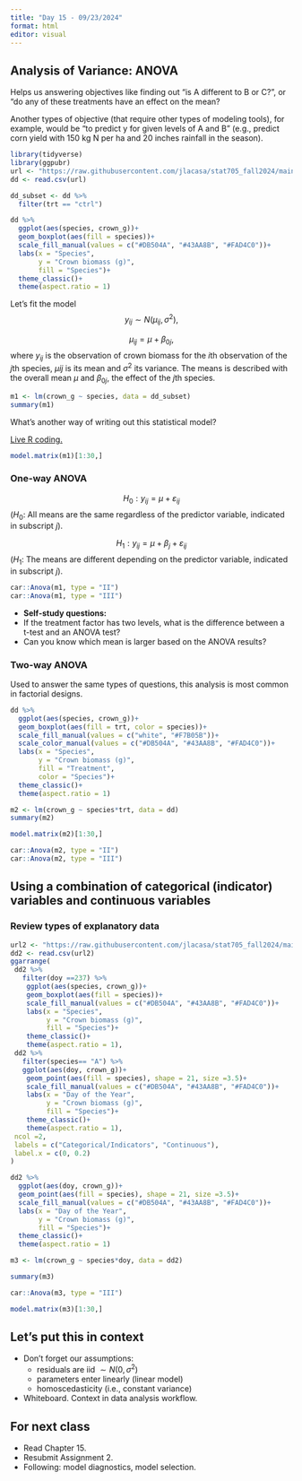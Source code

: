 ```yaml
---
title: "Day 15 - 09/23/2024"
format: html
editor: visual
---
```


## Analysis of Variance: ANOVA   

Helps us answering objectives like finding out "is A different to B or C?", or "do any of these treatments have an effect on the mean?  

Another types of objective (that require other types of modeling tools), for example, would be "to predict y for given levels of A and B" (e.g., predict corn yield with 150 kg N per ha and 20 inches rainfall in the season).

```r
library(tidyverse)
library(ggpubr)
url <- "https://raw.githubusercontent.com/jlacasa/stat705_fall2024/main/classes/data/lotus_part4.csv"
dd <- read.csv(url)

dd_subset <- dd %>% 
  filter(trt == "ctrl")
```


```r
dd %>% 
  ggplot(aes(species, crown_g))+
  geom_boxplot(aes(fill = species))+
  scale_fill_manual(values = c("#DB504A", "#43AA8B", "#FAD4C0"))+
  labs(x = "Species", 
       y = "Crown biomass (g)", 
       fill = "Species")+
  theme_classic()+
  theme(aspect.ratio = 1)
```

Let's fit the model $$y_{ij} \sim N(\mu_{ij}, \sigma^2),$$

$$\mu_{ij} = \mu + \beta_{0j},$$ where $y_{ij}$ is the observation of crown biomass for the $i$th observation of the $j$th species, $\mu{ij}$ is its mean and $\sigma^2$ its variance. The means is described with the overall mean $\mu$ and $\beta_{0j}$, the effect of the $j$th species.

```r
m1 <- lm(crown_g ~ species, data = dd_subset)
summary(m1)
```

What's another way of writing out this statistical model?  

[Live R coding.](https://github.com/jlacasa/stat705_fall2024/blob/main/classes/in_class_code/day15_inclass.Rmd) 


```r
model.matrix(m1)[1:30,]
```

### One-way ANOVA   

$$H_0: y_{ij} = \mu + \varepsilon_{ij}$$
($H_0:$ All means are the same regardless of the predictor variable, indicated in subscript $j$).

$$H_1: y_{ij} = \mu + \beta_j + \varepsilon_{ij}$$
($H_1:$ The means are different depending on the predictor variable, indicated in subscript $j$).

```r
car::Anova(m1, type = "II")
car::Anova(m1, type = "III")
```

::: {.alert .alert-info}
-   <strong>Self-study questions:</strong> 
  - If the treatment factor has two levels, what is the difference between a t-test and an ANOVA test?   
  - Can you know which mean is larger based on the ANOVA results?  
  
:::

### Two-way ANOVA  

Used to answer the same types of questions, this analysis is most common in factorial designs.  


```r
dd %>% 
  ggplot(aes(species, crown_g))+
  geom_boxplot(aes(fill = trt, color = species))+
  scale_fill_manual(values = c("white", "#F7B05B"))+
  scale_color_manual(values = c("#DB504A", "#43AA8B", "#FAD4C0"))+
  labs(x = "Species", 
       y = "Crown biomass (g)", 
       fill = "Treatment", 
       color = "Species")+
  theme_classic()+
  theme(aspect.ratio = 1)
```

```r
m2 <- lm(crown_g ~ species*trt, data = dd)
summary(m2)
```

```r
model.matrix(m2)[1:30,]
```

```r
car::Anova(m2, type = "II")
car::Anova(m2, type = "III")
```


## Using a combination of categorical (indicator) variables and continuous variables  

### Review types of explanatory data    

```r
url2 <- "https://raw.githubusercontent.com/jlacasa/stat705_fall2024/main/classes/data/lotus_part3.csv"
dd2 <- read.csv(url2) 
ggarrange(
 dd2 %>% 
   filter(doy ==237) %>% 
    ggplot(aes(species, crown_g))+
    geom_boxplot(aes(fill = species))+
    scale_fill_manual(values = c("#DB504A", "#43AA8B", "#FAD4C0"))+
    labs(x = "Species", 
         y = "Crown biomass (g)", 
         fill = "Species")+
    theme_classic()+
    theme(aspect.ratio = 1), 
 dd2 %>% 
   filter(species== "A") %>% 
   ggplot(aes(doy, crown_g))+
    geom_point(aes(fill = species), shape = 21, size =3.5)+
    scale_fill_manual(values = c("#DB504A", "#43AA8B", "#FAD4C0"))+
    labs(x = "Day of the Year", 
         y = "Crown biomass (g)", 
         fill = "Species")+
    theme_classic()+
    theme(aspect.ratio = 1),
 ncol =2, 
 labels = c("Categorical/Indicators", "Continuous"), 
 label.x = c(0, 0.2)
)
```

```r
dd2 %>% 
  ggplot(aes(doy, crown_g))+
  geom_point(aes(fill = species), shape = 21, size =3.5)+
  scale_fill_manual(values = c("#DB504A", "#43AA8B", "#FAD4C0"))+
  labs(x = "Day of the Year", 
       y = "Crown biomass (g)", 
       fill = "Species")+
  theme_classic()+
  theme(aspect.ratio = 1)
```

```r
m3 <- lm(crown_g ~ species*doy, data = dd2)

summary(m3)

car::Anova(m3, type = "III")
```

```r
model.matrix(m3)[1:30,]
```


## Let's put this in context  

- Don't forget our assumptions:  
  - residuals are iid $\sim N(0, \sigma^2)$  
  - parameters enter linearly (linear model)  
  - homoscedasticity (i.e., constant variance)  
  
- Whiteboard. Context in data analysis workflow.

## For next class  

- Read Chapter 15.  
- Resubmit Assignment 2.
- Following: model diagnostics, model selection. 